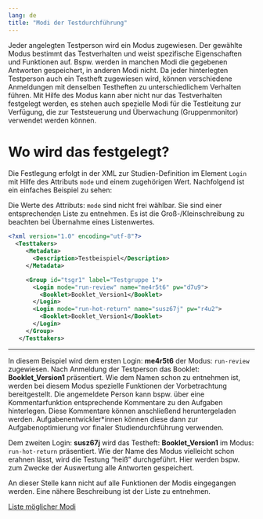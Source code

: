 ```yaml
---
lang: de
title: "Modi der Testdurchführung"
---
```


Jeder angelegten Testperson wird ein Modus zugewiesen. Der gewählte Modus bestimmt das Testverhalten und weist spezifische Eigenschaften und Funktionen auf. Bspw. werden in manchen Modi die gegebenen Antworten gespeichert, in anderen Modi nicht. Da jeder hinterlegten Testperson auch ein Testheft zugewiesen wird, können verschiedene Anmeldungen mit denselben Testheften zu unterschiedlichem Verhalten führen. Mit Hilfe des Modus kann aber nicht nur das Testverhalten festgelegt werden, es stehen auch spezielle Modi für die Testleitung zur Verfügung, die zur Teststeuerung und Überwachung (Gruppenmonitor) verwendet werden können.

# Wo wird das festgelegt?

Die Festlegung erfolgt in der XML zur Studien-Definition im Element `Login` mit Hilfe des Attributs `mode` und einem zugehörigen Wert. Nachfolgend ist ein einfaches Beispiel zu sehen:

::: {.callout-important}
Die Werte des Attributs: `mode` sind nicht frei wählbar. Sie sind einer entsprechenden Liste zu entnehmen. Es ist die Groß-/Kleinschreibung zu beachten bei Übernahme eines Listenwertes.
:::

```.xml
<?xml version="1.0" encoding="utf-8"?>
  <Testtakers>
     <Metadata>
       <Description>Testbeispiel</Description>
     </Metadata>

     <Group id="tsgr1" label="Testgruppe 1">
       <Login mode="run-review" name="me4r5t6" pw="d7u9">
         <Booklet>Booklet_Version1</Booklet>
       </Login>
       <Login mode="run-hot-return" name="susz67j" pw="r4u2">
         <Booklet>Booklet_Version1</Booklet>
       </Login>
     </Group>
   </Testtakers>
```
---

In diesem Beispiel wird dem ersten Login: **me4r5t6** der Modus: `run-review` zugewiesen. Nach Anmeldung der Testperson das Booklet: **Booklet_Version1** präsentiert. Wie dem Namen schon zu entnehmen ist, werden bei diesem Modus spezielle Funktionen der Vorbetrachtung bereitgestellt. Die angemeldete Person kann bspw. über eine Kommentarfunktion entsprechende Kommentare zu den Aufgaben hinterlegen. Diese Kommentare können anschließend heruntergeladen werden. Aufgabenentwickler\*innen können diese dann zur Aufgabenoptimierung vor finaler Studiendurchführung verwenden.

Dem zweiten Login: **susz67j** wird das Testheft: **Booklet_Version1** im Modus: `run-hot-return` präsentiert. Wie der Name des Modus vielleicht schon erahnen lässt, wird die Testung "heiß" durchgeführt. Hier werden bspw. zum Zwecke der Auswertung alle Antworten gespeichert.

An dieser Stelle kann nicht auf alle Funktionen der Modis eingegangen werden. Eine nähere Beschreibung ist der Liste zu entnehmen.

::: {.callout-note}

[Liste möglicher Modi](https://pages.cms.hu-berlin.de/iqb/testcenter/pages/test-mode.html)

:::
